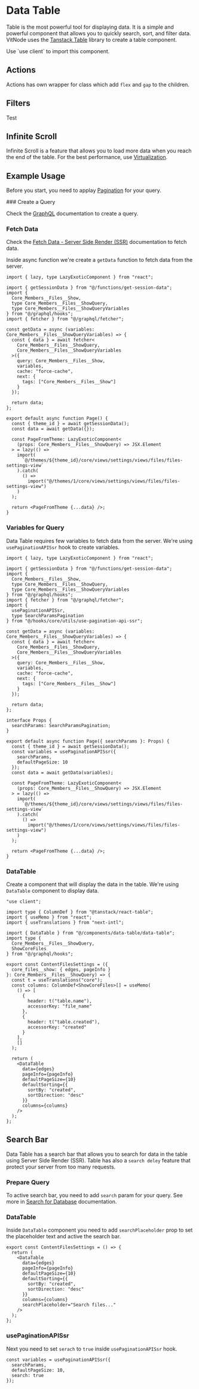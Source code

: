 
# Data Table

Table is the most powerful tool for displaying data. It is a simple and powerful component that allows you to quickly search, sort, and filter data. VitNode uses the [Tanstack Table](https://tanstack.com/table/) library to create a table component.

<Callout type="info" emoji="ℹ️">
  Use `use client` to import this component.
</Callout>

## Actions

Actions has own wrapper for class which add `flex` and `gap` to the children.

## Filters

Test

## Infinite Scroll

Infinite Scroll is a feature that allows you to load more data when you reach the end of the table. For the best performance, use [Virtualization](/themes/virtualization).

## Example Usage

Before you start, you need to applay [Pagination](/plugins/database/pagination) for your query.

<Steps>
### Create a Query

Check the [GraphQL](/themes/graphql) documentation to create a query.

### Fetch Data

Check the [Fetch Data - Server Side Render (SSR)](/themes/fetch#server-side-rendering-ssr) documentation to fetch data.

Inside async function we're create a `getData` function to fetch data from the server.

```tsx {4-9, 11-25, 29, 32, 42}
import { lazy, type LazyExoticComponent } from "react";

import { getSessionData } from "@/functions/get-session-data";
import {
  Core_Members__Files__Show,
  type Core_Members__Files__ShowQuery,
  type Core_Members__Files__ShowQueryVariables
} from "@/graphql/hooks";
import { fetcher } from "@/graphql/fetcher";

const getData = async (variables: Core_Members__Files__ShowQueryVariables) => {
  const { data } = await fetcher<
    Core_Members__Files__ShowQuery,
    Core_Members__Files__ShowQueryVariables
  >({
    query: Core_Members__Files__Show,
    variables,
    cache: "force-cache",
    next: {
      tags: ["Core_Members__Files__Show"]
    }
  });

  return data;
};

export default async function Page() {
  const { theme_id } = await getSessionData();
  const data = await getData({});

  const PageFromTheme: LazyExoticComponent<
    (props: Core_Members__Files__ShowQuery) => JSX.Element
  > = lazy(() =>
    import(
      `@/themes/${theme_id}/core/views/settings/views/files/files-settings-view`
    ).catch(
      () =>
        import("@/themes/1/core/views/settings/views/files/files-settings-view")
    )
  );

  return <PageFromTheme {...data} />;
}
```

### Variables for Query

Data Table requires few variables to fetch data from the server. We're using `usePaginationAPISsr` hook to create variables.

```tsx {10-13, 31-33, 35, 37-41}
import { lazy, type LazyExoticComponent } from "react";

import { getSessionData } from "@/functions/get-session-data";
import {
  Core_Members__Files__Show,
  type Core_Members__Files__ShowQuery,
  type Core_Members__Files__ShowQueryVariables
} from "@/graphql/hooks";
import { fetcher } from "@/graphql/fetcher";
import {
  usePaginationAPISsr,
  type SearchParamsPagination
} from "@/hooks/core/utils/use-pagination-api-ssr";

const getData = async (variables: Core_Members__Files__ShowQueryVariables) => {
  const { data } = await fetcher<
    Core_Members__Files__ShowQuery,
    Core_Members__Files__ShowQueryVariables
  >({
    query: Core_Members__Files__Show,
    variables,
    cache: "force-cache",
    next: {
      tags: ["Core_Members__Files__Show"]
    }
  });

  return data;
};

interface Props {
  searchParams: SearchParamsPagination;
}

export default async function Page({ searchParams }: Props) {
  const { theme_id } = await getSessionData();
  const variables = usePaginationAPISsr({
    searchParams,
    defaultPageSize: 10
  });
  const data = await getData(variables);

  const PageFromTheme: LazyExoticComponent<
    (props: Core_Members__Files__ShowQuery) => JSX.Element
  > = lazy(() =>
    import(
      `@/themes/${theme_id}/core/views/settings/views/files/files-settings-view`
    ).catch(
      () =>
        import("@/themes/1/core/views/settings/views/files/files-settings-view")
    )
  );

  return <PageFromTheme {...data} />;
}
```

### DataTable

Create a component that will display the data in the table. We're using `DataTable` component to display data.

```tsx {3-4, 7-11, 13-14, 17-29, 31-42}
"use client";

import type { ColumnDef } from "@tanstack/react-table";
import { useMemo } from "react";
import { useTranslations } from "next-intl";

import { DataTable } from "@/components/data-table/data-table";
import type {
  Core_Members__Files__ShowQuery,
  ShowCoreFiles
} from "@/graphql/hooks";

export const ContentFilesSettings = ({
  core_files__show: { edges, pageInfo }
}: Core_Members__Files__ShowQuery) => {
  const t = useTranslations("core");
  const columns: ColumnDef<ShowCoreFiles>[] = useMemo(
    () => [
      {
        header: t("table.name"),
        accessorKey: "file_name"
      },
      {
        header: t("table.created"),
        accessorKey: "created"
      }
    ],
    []
  );

  return (
    <DataTable
      data={edges}
      pageInfo={pageInfo}
      defaultPageSize={10}
      defaultSorting={{
        sortBy: "created",
        sortDirection: "desc"
      }}
      columns={columns}
    />
  );
};
```

</Steps>

## Search Bar

Data Table has a search bar that allows you to search for data in the table using Server Side Render (SSR). Table has also a `search deley` feature that protect your server from too many requests.

<Steps>

### Prepare Query

To active search bar, you need to add `search` param for your query. See more in [Search for Database](/plugins/database/search) documentation.

### DataTable

Inside `DataTable` component you need to add `searchPlaceholder` prop to set the placeholder text and active the search bar.

```tsx {12}
export const ContentFilesSettings = () => {
  return (
    <DataTable
      data={edges}
      pageInfo={pageInfo}
      defaultPageSize={10}
      defaultSorting={{
        sortBy: "created",
        sortDirection: "desc"
      }}
      columns={columns}
      searchPlaceholder="Search files..."
    />
  );
};
```

### usePaginationAPISsr

Next you need to set `serach` to `true` inside `usePaginationAPISsr` hook.

```tsx {4}
const variables = usePaginationAPISsr({
  searchParams,
  defaultPageSize: 10,
  search: true
});
```

</Steps>
